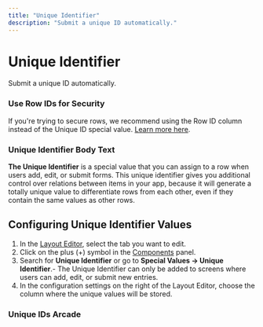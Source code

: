 ```yaml
---
title: "Unique Identifier"
description: "Submit a unique ID automatically."
---
```


# Unique Identifier

Submit a unique ID automatically.

### Use Row IDs for Security

If you're trying to secure rows, we recommend using the Row ID column instead of the Unique ID special value. [Learn more here](https://www.glideapps.com/docs/row-id).

### Unique Identifier Body Text

**The Unique Identifier** is a special value that you can assign to a row when users add, edit, or submit forms. This unique identifier gives you additional control over relations between items in your app, because it will generate a totally unique value to differentiate rows from each other, even if they contain the same values as other rows. 

## Configuring Unique Identifier Values

1. In the [Layout Editor](/getting-started/intro-to-layout), select the tab you want to edit.
2. Click on the plus (+) symbol in the [Components](/essentials/components) panel.
3. Search for **Unique Identifier** or go to **Special Values -> Unique Identifier**.- The Unique Identifier can only be added to screens where users can add, edit, or submit new entries. 
4. In the configuration settings on the right of the Layout Editor, choose the column where the unique values will be stored.



### Unique IDs Arcade

